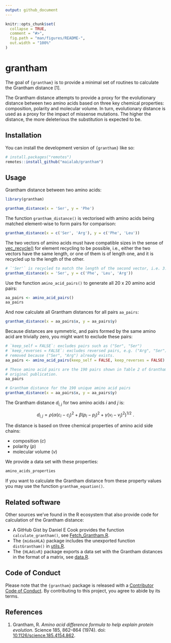 ```yaml
---
output: github_document
---
```


<!-- README.md is generated from README.Rmd. Please edit that file -->

```r
knitr::opts_chunk$set(
  collapse = TRUE,
  comment = "#>",
  fig.path = "man/figures/README-",
  out.width = "100%"
)
```

# grantham

<!-- badges: start -->
<!-- badges: end -->

The goal of `{grantham}` is to provide a minimal set of routines to calculate
the Grantham distance [1].

The Grantham distance attempts to provide a proxy for the evolutionary distance
between two amino acids based on three key chemical properties: composition,
polarity and molecular volume. In turn, evolutionary distance is used as a proxy
for the impact of missense mutations. The higher the distance, the more
deleterious the substitution is expected to be.

## Installation

You can install the development version of `{grantham}` like so:

``` r
# install.packages("remotes")
remotes::install_github("maialab/grantham")
```

## Usage

Grantham distance between two amino acids:

```r
library(grantham)

grantham_distance(x = 'Ser', y = 'Phe')
```

The function `grantham_distance()` is vectorised with amino acids being matched element-wise to form pairs for comparison:

```r
grantham_distance(x = c('Ser', 'Arg'), y = c('Phe', 'Leu'))
```

The two vectors of amino acids must have compatible sizes in the sense of
[vec_recycle()](https://vctrs.r-lib.org/reference/vec_recycle.html) for element
recycling to be possible, i.e., either the two vectors have the same length, or
one of them is of length one, and it is recycled up to the length of the other.

```r
# `'Ser'` is recycled to match the length of the second vector, i.e. 3.
grantham_distance(x = 'Ser', y = c('Phe', 'Leu', 'Arg'))
```

Use the function `amino_acid_pairs()` to generate all 20 x 20 amino acid pairs:

```r
aa_pairs <- amino_acid_pairs()
aa_pairs
```

And now calculate all Grantham distances for all pairs `aa_pairs`:

```r
grantham_distance(x = aa_pairs$x, y = aa_pairs$y)
```

Because distances are symmetric, and pairs formed by the same amino acid are
trivially zero, you might want to exclude these pairs:

```r
# `keep_self = FALSE`: excludes pairs such as ("Ser", "Ser")
# `keep_reverses = FALSE`: excludes reversed pairs, e.g. ("Arg", "Ser") will be
# removed because ("Ser", "Arg") already exists.
aa_pairs <- amino_acid_pairs(keep_self = FALSE, keep_reverses = FALSE)

# These amino acid pairs are the 190 pairs shown in Table 2 of Grantham's
# original publication.
aa_pairs

# Grantham distance for the 190 unique amino acid pairs
grantham_distance(x = aa_pairs$x, y = aa_pairs$y)
```

The Grantham distance $d_{i,j}$ for two amino acids $i$ and $j$ is:

$$d_{i,j} = \rho (\alpha (c_i-c_j)^2+\beta (p_i-p_j)^2+ \gamma (v_i-v_j)^2)^{1/2}\ .$$

The distance is based on three chemical properties of amino acid side chains:

- composition ($c$)
- polarity ($p$)
- molecular volume ($v$)

We provide a data set with these properties:

```r
amino_acids_properties
```

If you want to calculate the Grantham distance from these property values you
may use the function `grantham_equation()`.


## Related software

Other sources we've found in the R ecosystem that also provide code for calculation of the Grantham distance:

- A GitHub Gist by Daniel E Cook provides the function `calculate_grantham()`, see [Fetch_Grantham.R](https://gist.github.com/danielecook/501f03650bca6a3db31ff3af2d413d2a).
- The `{midasHLA}` package includes the unexported function `distGrantham()` in [utils.R](https://github.com/Genentech/midasHLA/blob/ec29296f9bfd7c4fae9e2040592b618e5f2a99a1/R/utils.R).
- The `{HLAdivR}` package exports a data set with the Grantham distances in the format of a matrix, see [data.R]( https://github.com/rbentham/HLAdivR/blob/master/R/data.R).

## Code of Conduct
  
Please note that the `{grantham}` package is released with a [Contributor Code
of Conduct](https://contributor-covenant.org/version/2/0/CODE_OF_CONDUCT.html).
By contributing to this project, you agree to abide by its terms.


## References

1. Grantham, R. _Amino acid difference formula to help explain protein evolution_. Science 185, 862--864
(1974). doi: [10.1126/science.185.4154.862](https://doi.org/10.1126/science.185.4154.862).
